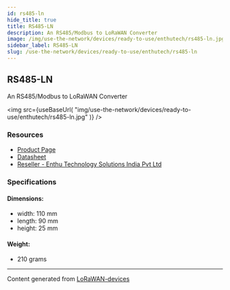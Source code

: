 ```yaml
---
id: rs485-ln
hide_title: true
title: RS485-LN
description: An RS485/Modbus to LoRaWAN Converter
image: /img/use-the-network/devices/ready-to-use/enthutech/rs485-ln.jpg
sidebar_label: RS485-LN
slug: /use-the-network/devices/ready-to-use/enthutech/rs485-ln
---
```



## RS485-LN

An RS485/Modbus to LoRaWAN Converter

<img
src={useBaseUrl(
"img/use-the-network/devices/ready-to-use/enthutech/rs485-ln.jpg"
)}
/>

### Resources

- [Product Page](http://www.dragino.com/products/lora-lorawan-end-node/item/154-rs485-ln.html)
- [Datasheet](http://www.dragino.com/products/lora-lorawan-end-node/item/154-rs485-ln.html)
- [Reseller - Enthu Technology Solutions India Pvt Ltd](https://www.enthutech.in/zh_HK/shop/product/rs485-ln-modbus-to-lorawan-converter-415)

### Specifications

#### Dimensions:
- width: 110 mm
- length: 90 mm
- height: 25 mm
#### Weight: 
- 210 grams



---
Content generated from [LoRaWAN-devices](https://github.com/TheThingsNetwork/lorawan-devices)